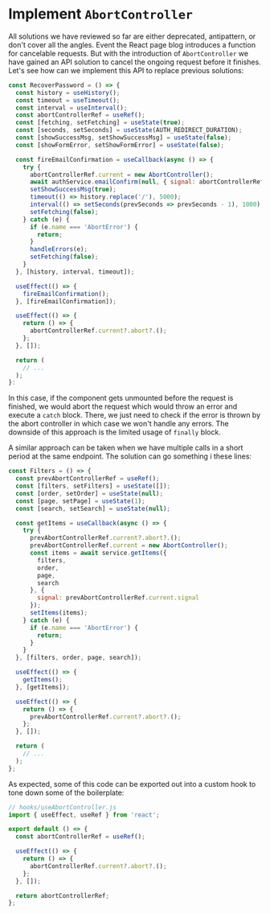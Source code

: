 # Implement `AbortController`

All solutions we have reviewed so far are either deprecated, antipattern, or don't cover all the angles. Event the React
page blog introduces a function for cancelable requests. But with the introduction of `AbortController` we have gained
an API solution to cancel the ongoing request before it finishes. Let's see how can we implement this API to replace
previous solutions:

```jsx highlight=5,13,14,20,21,22,32,33,34,35,36
const RecoverPassword = () => {
  const history = useHistory();
  const timeout = useTimeout();
  const interval = useInterval();
  const abortControllerRef = useRef();
  const [fetching, setFetching] = useState(true);
  const [seconds, setSeconds] = useState(AUTH_REDIRECT_DURATION);
  const [showSuccessMsg, setShowSuccessMsg] = useState(false);
  const [showFormError, setShowFormError] = useState(false);

  const fireEmailConfirmation = useCallback(async () => {
    try {
      abortControllerRef.current = new AbortController();
      await authService.emailConfirm(null, { signal: abortControllerRef.current.signal });
      setShowSuccessMsg(true);
      timeout(() => history.replace('/'), 5000);
      interval(() => setSeconds(prevSeconds => prevSeconds - 1), 1000);
      setFetching(false);
    } catch (e) {
      if (e.name === 'AbortError') {
        return;
      }
      handleErrors(e);
      setFetching(false);
    }
  }, [history, interval, timeout]);

  useEffect(() => {
    fireEmailConfirmation();
  }, [fireEmailConfirmation]);

  useEffect(() => {
    return () => {
      abortControllerRef.current?.abort?.();
    };
  }, []);

  return (
    // ...
  );
}:
```

In this case, if the component gets unmounted before the request is finished, we would abort the request which would
throw an error and execute a `catch` block. There, we just need to check if the error is thrown by the abort controller
in which case we won't handle any errors. The downside of this approach is the limited usage of `finally` block.

A similar approach can be taken when we have multiple calls in a short period at the same endpoint. The solution can go
something i these lines:

```jsx highlight=2,10,11,18,22,23,24,32,33,34,35,36
const Filters = () => {
  const prevAbortControllerRef = useRef();
  const [filters, setFilters] = useState([]);
  const [order, setOrder] = useState(null);
  const [page, setPage] = useState(1);
  const [search, setSearch] = useState(null);

  const getItems = useCallback(async () => {
    try {
      prevAbortControllerRef.current?.abort?.();
      prevAbortControllerRef.current = new AbortController();
      const items = await service.getItems({
        filters,
        order,
        page,
        search
      }, {
        signal: prevAbortControllerRef.current.signal
      });
      setItems(items);
    } catch (e) {
      if (e.name === 'AbortError') {
        return;
      }
    }
  }, [filters, order, page, search]);

  useEffect(() => {
    getItems();
  }, [getItems]);

  useEffect(() => {
    return () => {
      prevAbortControllerRef.current?.abort?.();
    };
  }, []);

  return (
    // ...
  );
};
```

As expected, some of this code can be exported out into a custom hook to tone down some of the boilerplate:

```jsx
// hooks/useAbortController.js
import { useEffect, useRef } from 'react';

export default () => {
  const abortControllerRef = useRef();

  useEffect(() => {
    return () => {
      abortControllerRef.current?.abort?.();
    };
  }, []);

  return abortControllerRef;
};
```